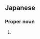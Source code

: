 ==Japanese==
{{ja-kanjitab|にし|さわ|k2=ざわ|yomi=k|r=y}}

===Proper noun===
{{ja-pos|shin=西沢|にしざわ|proper}}

# {{surname|lang=ja|sort=にしざわ}}